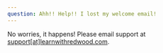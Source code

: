 ```yaml
---
question: Ahh!! Help!! I lost my welcome email!
---
```

No worries, it happens! Please email support at [support[at]learnwithredwood.com](mailto:support@learnwithredwood.com).
